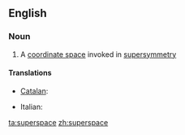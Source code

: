 ==English==

===Noun===
{{wikipedia}}
{{en-noun}}

# {{physics}} A [[coordinate space]] invoked in [[supersymmetry]]

====Translations====
{{trans-top|coordinate space in supersymmetry}}
* [[Catalan]]: {{t-|ca|superespai|m}}
{{trans-mid}}
* Italian: {{t-|it|superspazio|m}}
{{trans-bottom}}

[[ta:superspace]]
[[zh:superspace]]